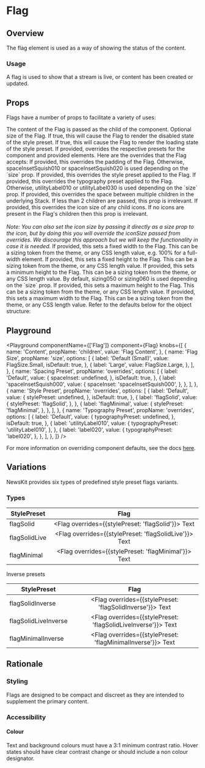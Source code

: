 
# Flag

## Overview

The flag element is used as a way of showing the status of the content.

### Usage

A flag is used to show that a stream is live, or content has been created or updated.

## Props

Flags have a number of props to facilitate a variety of uses:

<LegacyBlock marginTop="sizing040">
  <Prop name="children" type="string" required>
    The content of the Flag is passed as the child of the component.
  </Prop>
  <Prop name="size" type="FlagSize" enum={FlagSize} default="Small">
    Optional size of the Flag.
  </Prop>
  <Prop name="disabled" type="boolean">
    If true, this will cause the Flag to render the disabled state of the style
    preset.
  </Prop>
  <Prop name="loading" type="boolean" default={false}>
    If true, this will cause the Flag to render the loading state of the style
    preset.
  </Prop>
  <Prop name="overrides" type="object">
    If provided, overrides the respective presets for the component and provided
    elements. Here are the overrides that the Flag accepts:
    <Prop name="spaceInset" type="MQ<string>">
      If provided, this overrides the padding of the Flag. Otherwise,
      spaceInsetSquish010 or spaceInsetSquish020 is used depending on the `size`
      prop.
    </Prop>
    <Prop name="stylePreset" type="MQ<string>">
      If provided, this overrides the style preset applied to the Flag.
    </Prop>
    <Prop name="typographyPreset" type="MQ<string>">
      If provided, this overrides the typography preset applied to the Flag.
      Otherwise, utilityLabel010 or utilityLabel030 is used depending on the
      `size` prop.
    </Prop>
    <Prop name="spaceInline" type="MQ<string>">
      If provided, this overrides the space between multiple children in the
      underlying Stack. If less than 2 children are passed, this prop is
      irrelevant.
    </Prop>
    <Prop name="iconSize" type="MQ<string>">
      If provided, this overrides the icon size of any child icons. If no icons
      are present in the Flag's children then this prop is irrelevant.
      <br />
      <br />
      <i>
        Note: You can also set the icon size by passing it directly as a size
        prop to the icon, but by doing this you will override the iconSize
        passed from overrides. We discourage this approach but we will keep the
        functionality in case it is needed.
      </i>
    </Prop>
    <Prop name="width" type="MQ<string>">
      If provided, this sets a fixed width to the Flag. This can be a sizing
      token from the theme, or any CSS length value, e.g. 100% for a full-width
      element.
    </Prop>
    <Prop name="height" type="MQ<string>">
      If provided, this sets a fixed height to the Flag. This can be a sizing
      token from the theme, or any CSS length value.
    </Prop>
    <Prop name="minHeight" type="MQ<string>">
      If provided, this sets a minimum height to the Flag. This can be a sizing
      token from the theme, or any CSS length value. By default, sizing050 or
      sizing060 is used depending on the `size` prop.
    </Prop>
    <Prop name="maxHeight" type="MQ<string>">
      If provided, this sets a maximum height to the Flag. This can be a sizing
      token from the theme, or any CSS length value.
    </Prop>
    <Prop name="maxWidth" type="MQ<string>">
      If provided, this sets a maximum width to the Flag. This can be a sizing
      token from the theme, or any CSS length value.
    </Prop>
    Refer to the defaults below for the object structure:
    <CodeFromDefaultPresets componentName="flag" />
  </Prop>
</LegacyBlock>

## Playground

<Playground
  componentName={['Flag']}
  component={Flag}
  knobs={[
    {
      name: 'Content',
      propName: 'children',
      value: 'Flag Content',
    },
    {
      name: 'Flag Size',
      propName: 'size',
      options: [
        {
          label: 'Default (Small)',
          value: FlagSize.Small,
          isDefault: true,
        },
        {
          label: 'Large',
          value: FlagSize.Large,
        },
      ],
    },
    {
      name: 'Spacing Preset',
      propName: 'overrides',
      options: [
        {
          label: 'Default',
          value: {
            spaceInset: undefined,
          },
          isDefault: true,
        },
        {
          label: 'spaceInsetSquish000',
          value: {
            spaceInset: 'spaceInsetSquish000',
          },
        },
      ],
    },
    {
      name: 'Style Preset',
      propName: 'overrides',
      options: [
        {
          label: 'Default',
          value: {
            stylePreset: undefined,
          },
          isDefault: true,
        },
        {
          label: 'flagSolid',
          value: {
            stylePreset: 'flagSolid',
          },
        },
        {
          label: 'flagMinimal',
          value: {
            stylePreset: 'flagMinimal',
          },
        },
      ],
    },
    {
      name: 'Typography Preset',
      propName: 'overrides',
      options: [
        {
          label: 'Default',
          value: {
            typographyPreset: undefined,
          },
          isDefault: true,
        },
        {
          label: 'utilityLabel010',
          value: {
            typographyPreset: 'utilityLabel010',
          },
        },
        {
          label: 'label020',
          value: {
            typographyPreset: 'label020',
          },
        },
      ],
    },
  ]}
/>

For more information on overriding component defaults, see the docs [here](/theming/component-defaults/overview).

## Variations

NewsKit provides six types of predefined style preset flags variants.

### Types

| StylePreset   |                              Flag                              |
| ------------- | :------------------------------------------------------------: |
| flagSolid     |   <Flag overrides={{stylePreset: 'flagSolid'}}> Text </Flag>   |
| flagSolidLive | <Flag overrides={{stylePreset: 'flagSolidLive'}}> Text </Flag> |
| flagMinimal   |  <Flag overrides={{stylePreset: 'flagMinimal'}}> Text </Flag>  |

Inverse presets

<InverseTheme>

| StylePreset          |                                                Flag                                                |
| -------------------- | :------------------------------------------------------------------------------------------------: |
| flagSolidInverse     |   <InverseTheme><Flag overrides={{stylePreset: 'flagSolidInverse'}}> Text </Flag></InverseTheme>   |
| flagSolidLiveInverse | <InverseTheme><Flag overrides={{stylePreset: 'flagSolidLiveInverse'}}> Text </Flag></InverseTheme> |
| flagMinimalInverse   |  <InverseTheme><Flag overrides={{stylePreset: 'flagMinimalInverse'}}> Text </Flag></InverseTheme>  |

</InverseTheme>

## Rationale

### Styling

Flags are designed to be compact and discreet as they are intended to supplement the primary content.

### Accessibility

#### Colour

Text and background colours must have a 3:1 minimum contrast ratio.
Hover states should have clear contrast change or should include a non colour designator.
